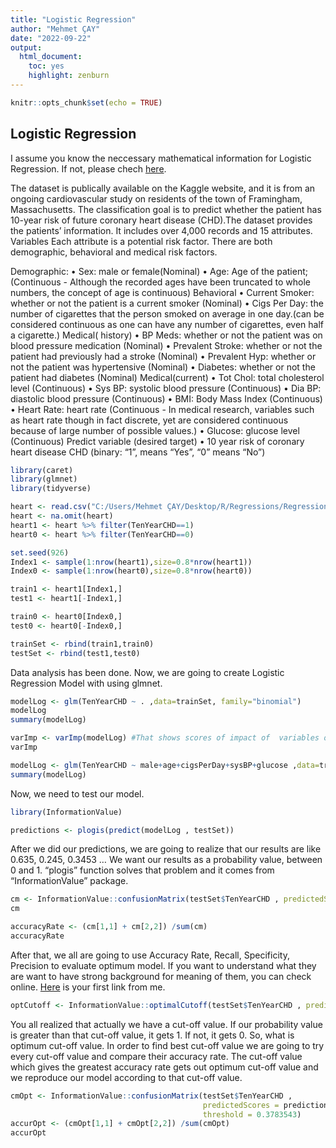 ---
title: "Logistic Regression"
author: "Mehmet ÇAY"
date: "2022-09-22"
output: 
  html_document: 
    toc: yes
    highlight: zenburn
---

```{r setup, include=FALSE}
knitr::opts_chunk$set(echo = TRUE)
```

## Logistic Regression

I assume you know the neccessary mathematical information for Logistic Regression. If not, please chech [here](https://www.javatpoint.com/logistic-regression-in-machine-learning).

The dataset is publically available on the Kaggle website, and it is from an ongoing cardiovascular study on residents of the town of Framingham, Massachusetts. The classification goal is to predict whether the patient has 10-year risk of future coronary heart disease (CHD).The dataset provides the patients’ information. It includes over 4,000 records and 15 attributes.
Variables
Each attribute is a potential risk factor. There are both demographic, behavioral and medical risk factors.

Demographic:
• Sex: male or female(Nominal)
• Age: Age of the patient;(Continuous - Although the recorded ages have been truncated to whole numbers, the concept of age is continuous)
Behavioral
• Current Smoker: whether or not the patient is a current smoker (Nominal)
• Cigs Per Day: the number of cigarettes that the person smoked on average in one day.(can be considered continuous as one can have any number of cigarettes, even half a cigarette.)
Medical( history)
• BP Meds: whether or not the patient was on blood pressure medication (Nominal)
• Prevalent Stroke: whether or not the patient had previously had a stroke (Nominal)
• Prevalent Hyp: whether or not the patient was hypertensive (Nominal)
• Diabetes: whether or not the patient had diabetes (Nominal)
Medical(current)
• Tot Chol: total cholesterol level (Continuous)
• Sys BP: systolic blood pressure (Continuous)
• Dia BP: diastolic blood pressure (Continuous)
• BMI: Body Mass Index (Continuous)
• Heart Rate: heart rate (Continuous - In medical research, variables such as heart rate though in fact discrete, yet are considered continuous because of large number of possible values.)
• Glucose: glucose level (Continuous)
Predict variable (desired target)
• 10 year risk of coronary heart disease CHD (binary: “1”, means “Yes”, “0” means “No”)

```{r}

library(caret)
library(glmnet)
library(tidyverse)

heart <- read.csv("C:/Users/Mehmet ÇAY/Desktop/R/Regressions/Regressions/heart.csv")
heart <- na.omit(heart)
heart1 <- heart %>% filter(TenYearCHD==1)
heart0 <- heart %>% filter(TenYearCHD==0)

set.seed(926)
Index1 <- sample(1:nrow(heart1),size=0.8*nrow(heart1))
Index0 <- sample(1:nrow(heart0),size=0.8*nrow(heart0))

train1 <- heart1[Index1,]
test1 <- heart1[-Index1,]

train0 <- heart0[Index0,]
test0 <- heart0[-Index0,]

trainSet <- rbind(train1,train0)
testSet <- rbind(test1,test0)
```

Data analysis has been done. Now, we are going to create Logistic Regression Model with using glmnet.

```{r}
modelLog <- glm(TenYearCHD ~ . ,data=trainSet, family="binomial")
modelLog
summary(modelLog)

varImp <- varImp(modelLog) #That shows scores of impact of  variables on our model.
varImp

modelLog <- glm(TenYearCHD ~ male+age+cigsPerDay+sysBP+glucose ,data=trainSet, family="binomial")
summary(modelLog)
```
Now, we need to test our model.
```{r}
library(InformationValue)

predictions <- plogis(predict(modelLog , testSet))
```
After we did our predictions, we are going to realize that our results are like 0.635, 0.245, 0.3453 ... We want our results as a probability value, between 0 and 1. "plogis" function solves that problem and it comes from "InformationValue" package.
```{r}
cm <- InformationValue::confusionMatrix(testSet$TenYearCHD , predictedScores = predictions)
cm

accuracyRate <- (cm[1,1] + cm[2,2]) /sum(cm)
accuracyRate
```
After that, we all are going to use Accuracy Rate, Recall, Specificity, Precision to evaluate optimum model. If you want to understand what they are want to have strong background for meaning of them, you can check online. [Here](https://towardsdatascience.com/accuracy-recall-precision-f-score-specificity-which-to-optimize-on-867d3f11124) is your first link from me.
```{r}
optCutoff <- InformationValue::optimalCutoff(testSet$TenYearCHD , predictedScores = predictions,returnDiagnostics=T)
```
You all realized that actually we have a cut-off value. If our probability value is greater than that cut-off value, it gets 1. If not, it gets 0. So, what is optimum cut-off value. In order to find best cut-off value we are going to try every cut-off value and compare their accuracy rate. The cut-off value which gives the greatest accuracy rate gets out optimum cut-off value and we reproduce our model according to that cut-off value.
```{r}
cmOpt <- InformationValue::confusionMatrix(testSet$TenYearCHD , 
                                           predictedScores = predictions ,
                                           threshold = 0.3783543)
accurOpt <- (cmOpt[1,1] + cmOpt[2,2]) /sum(cmOpt)
accurOpt
```

